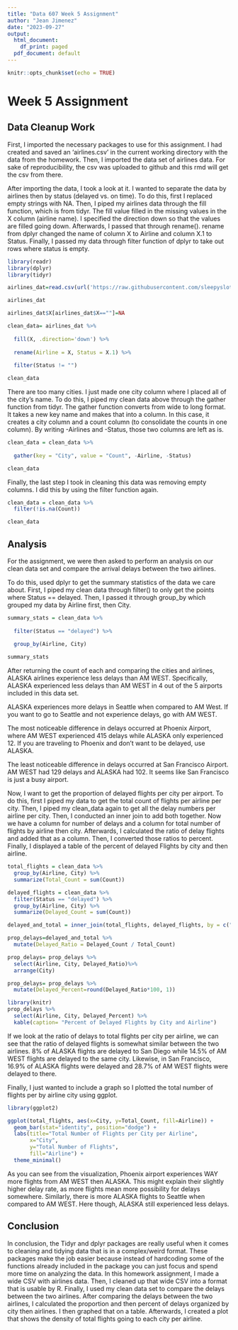 ---
title: "Data 607 Week 5 Assignment"
author: "Jean Jimenez"
date: "2023-09-27"
output:
  html_document:
    df_print: paged
  pdf_document: default
---

```{r setup, include=FALSE}
knitr::opts_chunk$set(echo = TRUE)
```

# Week 5 Assignment

## Data Cleanup Work

First, I imported the necessary packages to use for this assignment. I had created and saved an 'airlines.csv' in the current working directory with the data from the homework. Then, I imported the data set of airlines data. For sake of reproducibility, the csv was uploaded to github and this rmd will get the csv from there.

After importing the data, I took a look at it. I wanted to separate the data by airlines then by status (delayed vs. on time). To do this, first I replaced empty strings with NA. Then, I piped my airlines data through the fill function, which is from tidyr. The fill value filled in the missing values in the X column (airline name). I specified the direction down so that the values are filled going down. Afterwards, I passed that through rename(). rename from dplyr changed the name of column X to Airline and column X.1 to Status. Finally, I passed my data through filter function of dplyr to take out rows where status is empty.

```{r}
library(readr)
library(dplyr)
library(tidyr)

airlines_dat=read.csv(url('https://raw.githubusercontent.com/sleepysloth12/data607_wk5/main/airlines.csv'))

airlines_dat

airlines_dat$X[airlines_dat$X==""]=NA

clean_data= airlines_dat %>%
  
  fill(X, .direction='down') %>%
  
  rename(Airline = X, Status = X.1) %>%
  
  filter(Status != "")

clean_data
```

There are too many cities. I just made one city column where I placed all of the city's name. To do this, I piped my clean data above through the gather function from tidyr. The gather function converts from wide to long format. It takes a new key name and makes that into a column. In this case, it creates a city column and a count column (to consolidate the counts in one column). By writing -Airlines and -Status, those two columns are left as is.

```{r}
clean_data = clean_data %>%
  
  gather(key = "City", value = "Count", -Airline, -Status)

clean_data
```

Finally, the last step I took in cleaning this data was removing empty columns. I did this by using the filter function again.

```{r}
clean_data = clean_data %>%
  filter(!is.na(Count))

clean_data
```

## Analysis

For the assignment, we were then asked to perform an analysis on our clean data set and compare the arrival delays between the two airlines.

To do this, used dplyr to get the summary statistics of the data we care about. First, I piped my clean data through filter() to only get the points where Status == delayed. Then, I passed it through group_by which grouped my data by Airline first, then City.

```{r}
summary_stats = clean_data %>%
  
  filter(Status == "delayed") %>%  
  
  group_by(Airline, City)

summary_stats
```

After returning the count of each and comparing the cities and airlines, ALASKA airlines experience less delays than AM WEST. Specifically, ALASKA experienced less delays than AM WEST in 4 out of the 5 airports included in this data set.

ALASKA experiences more delays in Seattle when compared to AM West. If you want to go to Seattle and not experience delays, go with AM WEST.

The most noticeable difference in delays occurred at Phoenix Airport, where AM WEST experienced 415 delays while ALASKA only experienced 12. If you are traveling to Phoenix and don't want to be delayed, use ALASKA.

The least noticeable difference in delays occurred at San Francisco Airport. AM WEST had 129 delays and ALASKA had 102. It seems like San Francisco is just a busy airport.

Now, I want to get the proportion of delayed flights per city per airport. To do this, first I piped my data to get the total count of flights per airline per city. Then, I piped my clean_data again to get all the delay numbers per airline per city. Then, I conducted an inner join to add both together. Now we have a column for number of delays and a column for total number of flights by airline then city. Afterwards, I calculated the ratio of delay flights and added that as a column. Then, I converted those ratios to percent. Finally, I displayed a table of the percent of delayed Flights by city and then airline.

```{r}

total_flights = clean_data %>%
  group_by(Airline, City) %>%
  summarize(Total_Count = sum(Count))

delayed_flights = clean_data %>%
  filter(Status == "delayed") %>%
  group_by(Airline, City) %>%
  summarize(Delayed_Count = sum(Count))

delayed_and_total = inner_join(total_flights, delayed_flights, by = c("Airline", "City"))

prop_delays=delayed_and_total %>%
  mutate(Delayed_Ratio = Delayed_Count / Total_Count)

prop_delays= prop_delays %>%
  select(Airline, City, Delayed_Ratio)%>%
  arrange(City)

prop_delays= prop_delays %>%
  mutate(Delayed_Percent=round(Delayed_Ratio*100, 1))

library(knitr)
prop_delays %>%
  select(Airline, City, Delayed_Percent) %>%
  kable(caption= "Percent of Delayed Flights by City and Airline")
```

If we look at the ratio of delays to total flights per city per airline, we can see that the ratio of delayed flights is somewhat similar between the two airlines. 8% of ALASKA flights are delayed to San Diego while 14.5% of AM WEST flights are delayed to the same city. Likewise, in San Francisco, 16.9% of ALASKA flights were delayed and 28.7% of AM WEST flights were delayed to there.

Finally, I just wanted to include a graph so I plotted the total number of flights per by airline city using ggplot.

```{r}
library(ggplot2)

ggplot(total_flights, aes(x=City, y=Total_Count, fill=Airline)) +
  geom_bar(stat="identity", position="dodge") +
  labs(title="Total Number of Flights per City per Airline",
       x="City",
       y="Total Number of Flights",
       fill="Airline") +
  theme_minimal()
```

As you can see from the visualization, Phoenix airport experiences WAY more flights from AM WEST then ALASKA. This might explain their slightly higher delay rate, as more flights mean more possibility for delays somewhere. Similarly, there is more ALASKA flights to Seattle when compared to AM WEST. Here though, ALASKA still experienced less delays.

## Conclusion

In conclusion, the Tidyr and dplyr packages are really useful when it comes to cleaning and tidying data that is in a complex/weird format. These packages make the job easier because instead of hardcoding some of the functions already included in the package you can just focus and spend more time on analyzing the data. In this homework assignment, I made a wide CSV with airlines data. Then, I cleaned up that wide CSV into a format that is usable by R. Finally, I used my clean data set to compare the delays between the two airlines. After comparing the delays between the two airlines, I calculated the proportion and then percent of delays organized by city then airlines. I then graphed that on a table. Afterwards, I created a plot that shows the density of total flights going to each city per airline.
